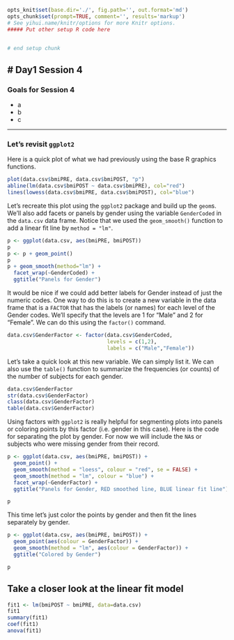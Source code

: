 ```r
opts_knit$set(base.dir='./', fig.path='', out.format='md')
opts_chunk$set(prompt=TRUE, comment='', results='markup')
# See yihui.name/knitr/options for more Knitr options.
##### Put other setup R code here


# end setup chunk
```
# Day1 Session 4
---

### Goals for Session 4

* a
* b
* c

---

### Let's revisit `ggplot2` 

Here is a quick plot of what we had previously using the base R graphics functions.

```r
plot(data.csv$bmiPRE, data.csv$bmiPOST, "p")
abline(lm(data.csv$bmiPOST ~ data.csv$bmiPRE), col="red")
lines(lowess(data.csv$bmiPRE, data.csv$bmiPOST), col="blue")
```

Let's recreate this plot using the `ggplot2` package and build up the `geom`s. We'll also add facets or panels by gender using the variable `GenderCoded` in the `data.csv` data frame. Notice that we used the `geom_smooth()` function to add a linear fit line by `method = "lm"`.

```r

p <- ggplot(data.csv, aes(bmiPRE, bmiPOST))
p
p <- p + geom_point()
p
p + geom_smooth(method="lm") + 
  facet_wrap(~GenderCoded) + 
  ggtitle("Panels for Gender")
```

It would be nice if we could add better labels for Gender instead of just the numeric codes. One way to do this is to create a new variable in the data frame that is a `FACTOR` that has the labels (or names) for each level of the Gender codes. We'll specify that the levels are 1 for "Male" and 2 for "Female". We can do this using the `factor()` command.

```r

data.csv$GenderFactor <- factor(data.csv$GenderCoded,
                                levels = c(1,2),
                                labels = c("Male","Female"))
```

Let's take a quick look at this new variable. We can simply list it. We can also use the `table()` function to summarize the frequencies (or counts) of the number of subjects for each gender.

```r
data.csv$GenderFactor
str(data.csv$GenderFactor)
class(data.csv$GenderFactor)
table(data.csv$GenderFactor)

```

Using factors with `ggplot2` is really helpful for segmenting plots into panels or coloring points by this factor (i.e. gender in this case). Here is the code for separating the plot by gender. For now we will include the `NA`s or subjects who were missing gender from their record.

```r

p <- ggplot(data.csv, aes(bmiPRE, bmiPOST)) + 
  geom_point() + 
  geom_smooth(method = "loess", colour = "red", se = FALSE) + 
  geom_smooth(method = "lm", colour = "blue") + 
  facet_wrap(~GenderFactor) + 
  ggtitle("Panels for Gender, RED smoothed line, BLUE linear fit line")

p
```

This time let's just color the points by gender and then fit the lines separately by gender.

```r

p <- ggplot(data.csv, aes(bmiPRE, bmiPOST)) + 
  geom_point(aes(colour = GenderFactor)) + 
  geom_smooth(method = "lm", aes(colour = GenderFactor)) + 
  ggtitle("Colored by Gender")

p

```

## Take a closer look at the linear fit model

```r
fit1 <- lm(bmiPOST ~ bmiPRE, data=data.csv)
fit1
summary(fit1)
coef(fit1)
anova(fit1)

```




